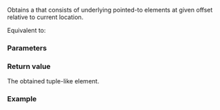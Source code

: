 {{cpp/ranges/zip_view/iterator/title | operator[]}}
{{cpp/ranges/zip_view/navbar}}
{{ddcl | since=c++23 | 1=
constexpr auto operator[]( difference_type n ) const
    requires /*all-random-access*/&lt;Const, Views...&gt;;
}}

Obtains a {{lc|std::tuple}} that consists of underlying pointed-to elements at given offset relative to current location.

Equivalent to:
{{source|1=
return /*tuple-transform*/([&amp;]&lt;class I&gt;(I&amp; i) -&gt; decltype(auto) {
           return i[iter_difference_t&lt;I&gt;(n)];
       }, current_);
}}

===Parameters===
{{par begin}}
{{par | n | position relative to current location}}
{{par end}}

===Return value===
The obtained tuple-like element.

===Example===
{{example
|code=
|output=
}}

{{langlinks|de|es|fr|ja|ru|zh}}